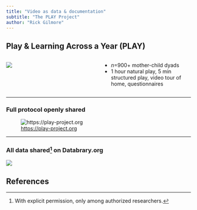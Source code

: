 ```yaml
---
title: "Video as data & documentation"
subtitle: "The PLAY Project"
author: "Rick Gilmore"
---
```


## {background-video="include/vid/PLAY-parents-noaudio.mp4"}

## Play & Learning Across a Year (PLAY)

:::: {.columns}
::: {.column width=50%}
![](https://www.anhourinthelife.org/img/PLAY-sites_collecting.png){fig-align="center"}
:::
::: {.column width=50%}
- *n*=900+ mother-child dyads
- 1 hour natural play, 5 min structured play, video tour of home, questionnaires
:::
::::

---

### Full protocol openly shared

![<https://play-project.org>](include/img/play-project-dot-org.png){fig-align="center"}

---

### All data shared[^1] on Databrary.org

![](include/img/discover-more-faster.png)

[^1]: With explicit permission, only among authorized researchers.

## References
